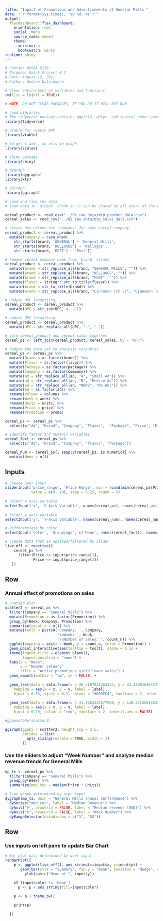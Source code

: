 ```yaml
---
title: "Impact of Promotions and Advertisements at General Mills "
date: "`r format(Sys.time(), '%B %d, %Y')`"
output: 
  flexdashboard::flex_dashboard:
    orientation: rows
    social: menu
    source_code: embed
    theme:
      version: 4
      bootswatch: minty
runtime: shiny
---
```


```r
# Course: OMSBA 5210
# Purpose: Quick Project # 2
# Date: August 12, 2021
# Author: Andrew Nalundasan
```

```r
# Clear environment of variables and functions
rm(list = ls(all = TRUE)) 

# NOTE, DO NOT CLEAR PACKAGES, IF YOU DO IT WILL NOT RUN
```


```r
# Load Libraries
# The tidyverse package contains ggplot2, dplyr, and several other packages
library(tidyverse)

# vtable for reppin NHK
library(vtable)

# to get $ and , on axis in graph
library(scales)

# shiny package
library(shiny)

# dygraph
library(dygraphs)
library(xts)

# ggiraph
library(ggiraph)

```


```r
# Load and tidy the data
# load data in 'global' chunk so it can be shared by all users of the dashboard

cereal_product <- read_csv("../02_raw_data/mtp_product_data.csv")
cereal_sales <- read_csv("../02_raw_data/mtp_sales_data.csv")

# create new column for 'company' for each cereal company
cereal_product <- cereal_product %>% 
  mutate(company = case_when(
    str_starts(brand, 'GENERAL') ~ 'General Mills', 
    str_starts(brand, 'KELLOGGS') ~ 'Kelloggs', 
    str_starts(brand, 'POST') ~ 'Post'))

# remove cereal company name from 'brand' column
cereal_product <- cereal_product %>% 
  mutate(brand = str_replace_all(brand, "GENERAL MILLS", "")) %>% 
  mutate(brand = str_replace_all(brand, "KELLOGGS", "")) %>% 
  mutate(brand = str_replace_all(brand, "POST", "")) %>% 
  mutate(flavor = stringr::str_to_title(flavor)) %>% 
  mutate(brand = str_to_title(brand)) %>% 
  mutate(brand = str_replace_all(brand, "Cinnamon Tst Cr", "Cinnamon Toast Crunch"))

# update UPC formatting  
cereal_product <- cereal_product %>%
  mutate(UPC = str_sub(UPC, 4, -1))

# update UPC formatting
cereal_product <- cereal_product %>% 
  mutate(UPC = str_replace_all(UPC, "-", "."))

# join cereal_product and cereal_sales together
cereal_ps <- left_join(cereal_product, cereal_sales, by = "UPC")

# Reduce the data set to analysis variables
cereal_ps <- cereal_ps %>% 
  mutate(Brand = as.factor(brand)) %>% 
  mutate(Flavor = as.factor(flavor)) %>% 
  mutate(Package = as.factor(package)) %>%
  mutate(Company = as.factor(company)) %>%
  mutate(ad = str_replace_all(ad, "A", "Small Ad")) %>% 
  mutate(ad = str_replace_all(ad, "B", "Medium Ad")) %>% 
  mutate(ad = str_replace_all(ad, "NONE", "No Ads")) %>% 
  mutate(Ad = as.factor(ad)) %>% 
  rename(Volume = volume) %>% 
  rename(Week = week) %>% 
  rename(Units = units) %>% 
  rename(Price = price) %>% 
  rename(Promotion = promo) 

cereal_ps <- cereal_ps %>% 
  select(c("Ad", "Brand", "Company", "Flavor",  "Package", "Price", "Promotion", "Units", "Volume", "Week"))

# Identify factor and numeric variables
cereal_fact <- cereal_ps %>% 
  select(c("Ad", "Brand", "Company", "Flavor", "Package"))

cereal_num <- cereal_ps[, sapply(cereal_ps, is.numeric)] %>% 
  mutate(None = n())

``` 


Inputs {.sidebar}
-----------------------------------------------------------------------
  
```r
# Create user input
sliderInput('price_range', 'Price Range', min = round(min(cereal_ps$Price), 0), max = round(max(cereal_ps$Price), 0), 
            value = c(0, 10), step = 0.25, round = 5)
  
# Select x axis variable
selectInput('x', 'X-Axis Variable', names(cereal_ps), names(cereal_ps)[[1]])
  
# Select y axis variable
selectInput('y', 'Y-Axis Variable', names(cereal_num), names(cereal_num)[[3]])

# Differentiate by color
selectInput('color', 'Groupings', c('None', names(cereal_fact)), names(cereal_fact)[[3]])

```


```r
# Create data that is updated/filtered by slider
live_off <- reactive({
    cereal_ps %>% 
      filter(Price >= input$price_range[1],
             Price <= input$price_range[2])
   })

```

Row {data-height=400}
-----------------------------------------------------------------------
  
### Annual effect of promotions on sales

```r
# Scatter plot
scatter2 <- cereal_ps %>% 
  filter(Company == "General Mills") %>% 
  mutate(Promotion = as.factor(Promotion)) %>% 
  group_by(Week, Company, Promotion) %>% 
  summarise(count_n = n()) %>% 
  mutate(toolt = paste0('Company: ', Company, 
                        '\nWeek: ', Week,
                        '\nNumber of Sales: ', count_n)) %>% 
  ggplot(mapping = aes(x = Week, y = count_n, color = Promotion)) +
  geom_point_interactive(aes(tooltip = toolt), alpha = 0.5) + 
  theme(legend.title = element_blank(),
        legend.position = "none") + 
  labs(x = "Week",
       y = "Number Sales", 
       title = "Active promotions yield lower sales") +
  geom_smooth(method = "lm", se = FALSE) + 
  
  geom_text(data = data.frame(x = 26.3187021263324, y = 33.3208164635735, label = "Active Promotion"),
    mapping = aes(x = x, y = y, label = label),
    hjust = 0.15, vjust = 0.3, colour = "#00BFC4", fontface = 2, inherit.aes = FALSE) + 
  
  geom_text(data = data.frame(x = 31.9663334677809, y = 130.381568192379, label = "No Promotion"),
    mapping = aes(x = x, y = y, label = label),
    hjust = 0.25, colour = "red", fontface = 2, inherit.aes = FALSE)

#ggannotate(scatter2)

ggiraph(ggobj = scatter2, height_svg = 3.5,
        options = list(
          opts_sizing(rescale = TRUE, width = 1)
        ))
```


### Use the sliders to adjust "Week Number" and analyze median revenue trends for General Mills

```r
mp_ts <- cereal_ps %>% 
  filter(Company == "General Mills") %>% 
  group_by(Week) %>% 
  summarize(med_rev = median(Price * Units))  

# line graph determined by user input
dygraph(mp_ts, main = "General Mills annual performance") %>% 
  dySeries("med_rev", label = "Median Revenue") %>% 
  dyAxis("y", drawGrid = FALSE, label = "Median revenue (USD)") %>%
  dyAxis("x", drawGrid = FALSE, label = "Week Number") %>% 
  dyRangeSelector(dateWindow = c("1", "52")) 

```


Row {data-height=600}
-----------------------------------------------------------------------

### Use inputs on left pane to update Bar Chart

```r
# Bar plot data determined by user input
renderPlot({
    p <- ggplot(live_off(), aes_string(x=input$x, y=input$y)) + 
       geom_bar(stat = "summary", fun.y = "mean", position = "dodge", color = "black") +
         ylab(paste("Mean of ", input$y))
    
    if (input$color != 'None')
      p <- p + aes_string(fill=input$color)

    p <- p + theme_bw()
    
    print(p)

  })

```
